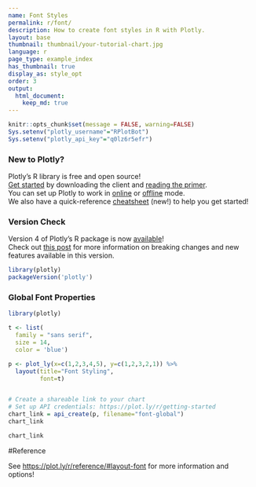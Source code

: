```yaml
---
name: Font Styles
permalink: r/font/
description: How to create font styles in R with Plotly.
layout: base
thumbnail: thumbnail/your-tutorial-chart.jpg
language: r
page_type: example_index
has_thumbnail: true
display_as: style_opt
order: 3
output:
  html_document:
    keep_md: true
---
```


```r
knitr::opts_chunk$set(message = FALSE, warning=FALSE)
Sys.setenv("plotly_username"="RPlotBot")
Sys.setenv("plotly_api_key"="q0lz6r5efr")
```

### New to Plotly?

Plotly's R library is free and open source!<br>
[Get started](https://plot.ly/r/getting-started/) by downloading the client and [reading the primer](https://plot.ly/r/getting-started/).<br>
You can set up Plotly to work in [online](https://plot.ly/r/getting-started/#hosting-graphs-in-your-online-plotly-account) or [offline](https://plot.ly/r/offline/) mode.<br>
We also have a quick-reference [cheatsheet](https://images.plot.ly/plotly-documentation/images/r_cheat_sheet.pdf) (new!) to help you get started!

### Version Check

Version 4 of Plotly's R package is now [available](https://plot.ly/r/getting-started/#installation)!<br>
Check out [this post](http://moderndata.plot.ly/upgrading-to-plotly-4-0-and-above/) for more information on breaking changes and new features available in this version.

```r
library(plotly)
packageVersion('plotly')
```

### Global Font Properties

```r
library(plotly)

t <- list(
  family = "sans serif",
  size = 14,
  color = 'blue')

p <- plot_ly(x=c(1,2,3,4,5), y=c(1,2,3,2,1)) %>%
  layout(title="Font Styling",
         font=t)


# Create a shareable link to your chart
# Set up API credentials: https://plot.ly/r/getting-started
chart_link = api_create(p, filename="font-global")
chart_link
```

```r
chart_link
```

#Reference

See [https://plot.ly/r/reference/#layout-font](https://plot.ly/r/reference/#layout-font) for more information and options!
